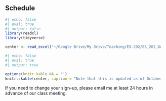## Schedule 
```r
#| echo: false
#| eval: true
#| output: false
library(readxl)
library(tidyverse)

center <- read_excel("~/Google Drive/My Drive/Teaching/ES-202/ES_202_Guest_Speaker_Engagement_List.xlsx")
```

```r
#| echo: false
#| eval: true
#| output: true

options(knitr.kable.NA = '')
knitr::kable(center, caption = "Note that this is updated as of October 20, 2025")
```

::: {.callout-note}
If you need to change your sign-up, please email me at least 24 hours in advance of our class meeting. 
:::